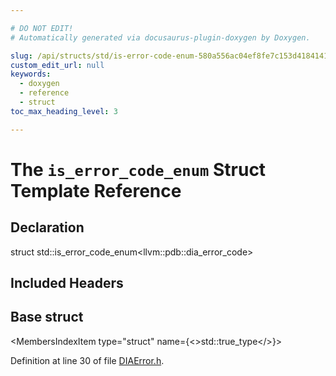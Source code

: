 ```yaml
---

# DO NOT EDIT!
# Automatically generated via docusaurus-plugin-doxygen by Doxygen.

slug: /api/structs/std/is-error-code-enum-580a556ac04ef8fe7c153d4184141468
custom_edit_url: null
keywords:
  - doxygen
  - reference
  - struct
toc_max_heading_level: 3

---
```





# The `is_error_code_enum` Struct Template Reference

<DoxygenPage pluginConfig={pluginConfig}>



## Declaration

<CodeBlock>struct std::is_error_code_enum&lt;llvm::pdb::dia&#95;error&#95;code&gt;</CodeBlock>

## Included Headers

<IncludesList>
<IncludesListItem
  filePath="llvm/DebugInfo/PDB/DIA/DIAError.h"
  permalink="/docs/api/files/include/include/llvm/include/llvm/debuginfo/include/llvm/debuginfo/pdb/include/llvm/debuginfo/pdb/dia/diaerror-h"
  isLocal="true" />
</IncludesList>

## Base struct

<MembersIndex>

<MembersIndexItem
  type="struct"
  name={<>std::true&#95;type</>}>
</MembersIndexItem>

</MembersIndex>


Definition at line 30 of file <a href="/docs/api/files/include/include/llvm/include/llvm/debuginfo/include/llvm/debuginfo/pdb/include/llvm/debuginfo/pdb/dia/diaerror-h">DIAError.h</a>.

</DoxygenPage>
